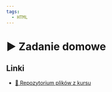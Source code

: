 ```yaml
---
tags:
  - HTML
---
```



# ▶️ Zadanie domowe

<YouTubePlayer videoId="QRms-fZKdkU" />

## Linki

- [💾 Repozytorium plików z kursu](https://github.com/codisity/kurs-html)
